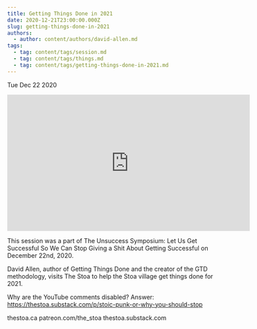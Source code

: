 ```yaml
---
title: Getting Things Done in 2021
date: 2020-12-21T23:00:00.000Z
slug: getting-things-done-in-2021
authors:
  - author: content/authors/david-allen.md
tags:
  - tag: content/tags/session.md
  - tag: content/tags/things.md
  - tag: content/tags/getting-things-done-in-2021.md
---
```






Tue Dec 22 2020

<iframe width="560" height="315" src="https://www.youtube.com/embed/IA9EllwXpX8" title="Getting Things Done in 2021 w/ David Allen" frameborder="0" allow="accelerometer; autoplay; clipboard-write; encrypted-media; gyroscope; picture-in-picture" allowfullscreen ></iframe>

This session was a part of The Unsuccess Symposium: Let Us Get Successful So We Can Stop Giving a Shit About Getting Successful on December 22nd, 2020.

David Allen, author of Getting Things Done and the creator of the GTD methodology, visits The Stoa to help the Stoa village get things done for 2021.

Why are the YouTube comments disabled? Answer: https://thestoa.substack.com/p/stoic-punk-or-why-you-should-stop

thestoa.ca
patreon.com/the_stoa
thestoa.substack.com


